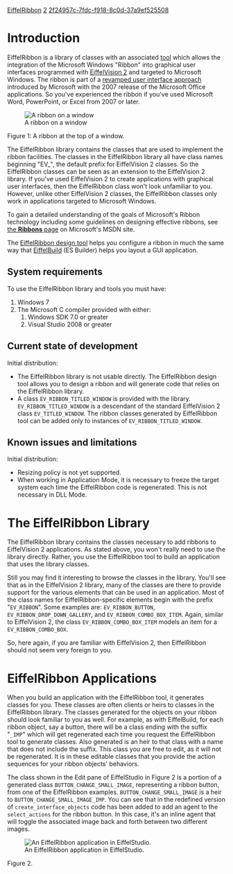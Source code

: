 [[Property:title|EiffelRibbon]]
[[Property:weight|2]]
[[Property:uuid|2f24957c-7fdc-f918-8c0d-37a9ef525508]]
{{UnderConstruction}}


=Introduction=

EiffelRibbon is a library of classes with an associated [[EiffelRibbon Design Tool|tool]] which allows the integration of the Microsoft Windows "Ribbon" into graphical user interfaces programmed with [[EiffelVision 2]] and targeted to Microsoft Windows. The ribbon is part of a [http://msdn.microsoft.com/en-us/library/aa338198.aspx#office2007uifordevelopers_detaileddesignofthenewuisystem revamped user interface approach] introduced by Microsoft with the 2007 release of the Microsoft Office applications. So you've experienced the ribbon if you've used Microsoft Word, PowerPoint, or Excel from 2007 or later. 


{{note|''Although EiffelRibbon classes work with EiffelVision 2 which is multi-platform, systems using EiffelRibbon can be targeted only to the Microsoft Windows platform.''}}


[[Image:EiffelRibbon window 01|A ribbon on a window]]

Figure 1: A ribbon at the top of a window.


The EiffelRibbon library contains the classes that are used to implement the ribbon facilities. The classes in the EiffelRibbon library all have class names beginning "EV_", the default prefix for EiffelVision 2 classes. So the EiffelRibbon classes can be seen as an extension to the EiffelVision 2 library. If you've used EiffelVision 2 to create applications with graphical user interfaces, then the EiffelRibbon class won't look unfamiliar to you. However, unlike other EiffelVision 2 classes, the EiffelRibbon classes only work in applications targeted to Microsoft Windows.

To gain a detailed understanding of the goals of Microsoft's Ribbon technology including some guidelines on designing effective ribbons, see [http://msdn.microsoft.com/en-us/library/cc872782.aspx the '''Ribbons''' page] on Microsoft's MSDN site. 

The [[EiffelRibbon Design Tool|EiffelRibbon design tool]] helps you configure a ribbon in much the same way that [[EiffelBuild|EiffelBuild]] (ES Builder) helps you layout a GUI application.


==System requirements==

To use the EiffelRibbon library and tools you must have:

# Windows 7
# The Microsoft C compiler provided with either:
## Windows SDK 7.0 or greater
## Visual Studio 2008 or greater


==Current state of development==

Initial distribution:
* The EiffelRibbon library is not usable directly. The EiffelRibbon design tool allows you to design a ribbon and will generate code that relies on the EiffelRibbon library.
* A class <code>EV_RIBBON_TITLED_WINDOW</code> is provided with the library. <code>EV_RIBBON_TITLED_WINDOW</code> is a descendant of the standard EiffelVision 2 class <code>EV_TITLED_WINDOW</code>. The ribbon classes generated by EiffelRibbon tool can be added only to instances of <code>EV_RIBBON_TITLED_WINDOW</code>.

==Known issues and limitations==

Initial distribution:
* Resizing policy is not yet supported.
* When working in Application Mode, it is necessary to freeze the target system each time the EiffelRibbon code is regenerated. This is not necessary in DLL Mode.

=The EiffelRibbon Library=

The EiffelRibbon library contains the classes necessary to add ribbons to EiffelVision 2 applications. As stated above, you won't really need to use the library directly. Rather, you use the EiffelRibbon tool to build an application that uses the library classes.

Still you may find it interesting to browse the classes in the library. You'll see that as in the EiffelVision 2 library, many of the classes are there to provide support for the various elements that can be used in an application. Most of the class names for EiffelRibbon-specific elements begin with the prefix "<code>EV_RIBBON</code>". Some examples are: <code>EV_RIBBON_BUTTON</code>, <code>EV_RIBBON_DROP_DOWN_GALLERY</code>, and <code>EV_RIBBON_COMBO_BOX_ITEM</code>. Again, similar to EiffelVision 2, the class <code>EV_RIBBON_COMBO_BOX_ITEM</code> models an item for a <code>EV_RIBBON_COMBO_BOX</code>.

So, here again, if you are familiar with EiffelVision 2, then EiffelRibbon should not seem very foreign to you.


=EiffelRibbon Applications=

When you build an application with the EiffelRibbon tool, it generates classes for you. These classes are often clients or heirs to classes in the EiffelRibbon library. The classes generated for the objects on your ribbon should look familiar to you as well. For example, as with EiffelBuild, for each ribbon object, say a button, there will be a class ending with the suffix "<code>_IMP</code>" which will get regenerated each time you request the EiffelRibbon tool to generate classes. Also generated is an heir to that class with a name that does not include the suffix. This class you are free to edit, as it will not be regenerated. It is in these editable classes that you provide the action sequences for your ribbon objects' behaviors.

The class shown in the Edit pane of EiffelStudio in Figure 2 is a portion of a generated class <code>BUTTON_CHANGE_SMALL_IMAGE</code>, representing a ribbon button, from one of the EiffelRibbon examples. <code>BUTTON_CHANGE_SMALL_IMAGE</code> is a heir to <code>BUTTON_CHANGE_SMALL_IMAGE_IMP</code>. You can see that in the redefined version of <code>create_interface_objects</code> code has been added to add an agent to the <code>select_actions</code> for the ribbon button. In this case, it's an inline agent that will toggle the associated image back and forth between two different images.


[[Image:EiffelRibbon application 01|An EiffelRibbon application in EiffelStudio.]]

Figure 2.


 


